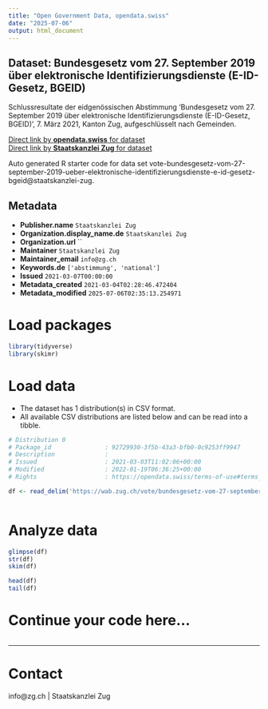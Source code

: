 ```yaml
---
title: "Open Government Data, opendata.swiss"
date: "2025-07-06"
output: html_document
---
```


## Dataset: Bundesgesetz vom 27. September 2019 über elektronische Identifizierungsdienste (E-ID-Gesetz, BGEID)

Schlussresultate der eidgenössischen Abstimmung 'Bundesgesetz vom 27. September 2019 über elektronische Identifizierungsdienste (E-ID-Gesetz, BGEID)', 7. März 2021, Kanton Zug, aufgeschlüsselt nach Gemeinden.

[Direct link by **opendata.swiss** for dataset](https://opendata.swiss/de/dataset/bundesgesetz-vom-27-september-2019-uber-elektronische-identifizierungsdienste-e-id-gesetz-bgeid)<br>
[Direct link by **Staatskanzlei Zug** for dataset](https://wab.zug.ch/vote/bundesgesetz-vom-27-september-2019-ueber-elektronische-identifizierungsdienste-e-id-gesetz-bgeid/data)

Auto generated R starter code for data set vote-bundesgesetz-vom-27-september-2019-ueber-elektronische-identifizierungsdienste-e-id-gesetz-bgeid@staatskanzlei-zug.

## Metadata

- **Publisher.name** `Staatskanzlei Zug`
- **Organization.display_name.de** `Staatskanzlei Zug`
- **Organization.url** ``
- **Maintainer** `Staatskanzlei Zug`
- **Maintainer_email** `info@zg.ch`
- **Keywords.de** `['abstimmung', 'national']`
- **Issued** `2021-03-07T00:00:00`
- **Metadata_created** `2021-03-04T02:28:46.472404`
- **Metadata_modified** `2025-07-06T02:35:13.254971`


# Load packages

```r

library(tidyverse)
library(skimr)

```

# Load data

-   The dataset has 1 distribution(s) in CSV format.
-   All available CSV distributions are listed below and can be read into a tibble.

```r

# Distribution 0
# Package_id               : 92729930-3f5b-43a3-bfb0-0c9253ff9947
# Description              : 
# Issued                   : 2021-03-03T11:02:06+00:00
# Modified                 : 2022-01-19T06:36:25+00:00
# Rights                   : https://opendata.swiss/terms-of-use#terms_by

df <- read_delim('https://wab.zug.ch/vote/bundesgesetz-vom-27-september-2019-ueber-elektronische-identifizierungsdienste-e-id-gesetz-bgeid/data-csv')



```

# Analyze data

```r

glimpse(df)
str(df)
skim(df)

head(df)
tail(df)

```

# Continue your code here...

```r

```

------------------------------------------------------------------------

# Contact

info@zg.ch | Staatskanzlei Zug
